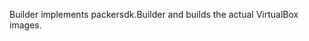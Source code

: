 <!-- Code generated from the comments of the Builder struct in builder/vagrant/builder.go; DO NOT EDIT MANUALLY -->

Builder implements packersdk.Builder and builds the actual VirtualBox
images.
